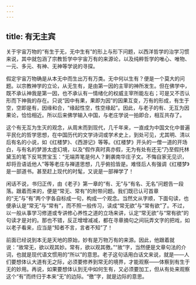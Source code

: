 ```yaml
---
---
---
```

title: 有无主宾
---




关于宇宙万物的“有生于无，无中生有”的形上与形下问题，以西洋哲学的治学习惯来说，其中就包涵了宗教哲学中宇宙万有的来源论，以及纯粹哲学的唯心、唯物、一元、多元、有神、无神等学说的寻探。

假定宇宙万物确是从本无中而生出万有万类。无中何以生有？便是一个莫大的问题。以宗教神学的立论，从无生有，是由第一因的主宰的神所发生。但在佛学中，既不承认神我是第一因，也不承认有一情绪化的权威主宰所能左右；可是又不否认形而下神我的存在。只说“因中有果，果即为因”的因果互变，万有的形成，有生于空，空即是有，因缘和合，“缘起性空，性空缘起”。因此，与老子的有、无互为因果论，恰恰相近。所以后来佛学输入中国，与老庄学说一拍即合，相互共存了。

这个有无互为生灭的观念，从周末而到现代，几千年来，一直成为中国文化中普遍平民化的哲学思想，在中国历代的文学诗词或学术史上，到处可见，尤其明、清以后有名的小说，如《红楼梦》、《西游记》等等。《红楼梦》开头的一僧一道的开场白，与有名的梦游太虚幻境，以及“假作真时真亦假，无为有处有还无”乃至假托林黛玉的笔下反骂贾宝玉：“无端弄笔是何人？剿袭南华庄子文。不悔自家无见识，却将丑语诋他人”等等老庄与禅道思想，几乎俯拾皆是。难怪后人有强调《红楼梦》是一部道书。甚至赶上现代的时髦，又说是一部禅学了！

闲话不说，书归正传，由《老子》第一章的“有、无”与“有名、无名”问题告一段落。跟着而来的，便是“常无、常有”的附带问题。我们既已认可首章的“无”与“有”两个字各自标成一句，构成一个观念。当然文从字顺，下面句读，也便承认是“常无”与“常有”，而不照一般传习，读成“常无欲”与“常有欲”了。不过，以一般从事学习修道或专讲修心养性之道的立场来讲，认定“常无欲”与“常有欲”的句读才是对的。那也不错，反正增增减减，都在寻章摘句之间玩弄文字的把戏，如以老子看来，应当是“知者不言，言者不知”了！

前面已经说到本无是天地的原始，妙有是万物万有的来源。因此，他跟着就说：“故常无，欲以观其妙。常有，欲以观其徼。”“故”字，当然便是文章句法的介词，也就是现代语文惯用的“所以”的意思。老子这句话用白话文来说，就是——人们要想体认大道有无之际，必须要修养到常无的境界，才能观察——体察到有生于无的妙用。再说，如果要想体认到无中如何生有，又必须要加工，但从有处来观察这个“有”而终归于本来“无”的边际。“徼”字，就是边际的意思。